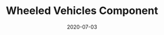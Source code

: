 ---
title: Wheeled Vehicles Component
date: 2020-07-03
category:
  - Game Mechanic
external_link: https://gumroad.com/l/SKDlr
related_engine: Unreal Engine
externals_profile:
    name: ContinueBreak
---
